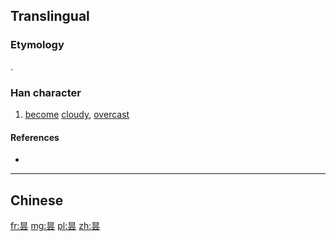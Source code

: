 {{also|曇}}
==Translingual==

===Etymology===
{{Han simp|曇|f=雲|t=云}}.

===Han character===
{{Han char|rn=72|rad=日|as=04|sn=8|four=|canj=AMMI|ids=⿱日云}}

# [[become]] [[cloudy]], [[overcast]]

====References====
* {{Han ref|kx=0492.121|dkj=13824|hdz=21488.090|uh=6619|ud=26137}}

----

==Chinese==
{{zh-see|曇}}

[[fr:昙]]
[[mg:昙]]
[[pl:昙]]
[[zh:昙]]